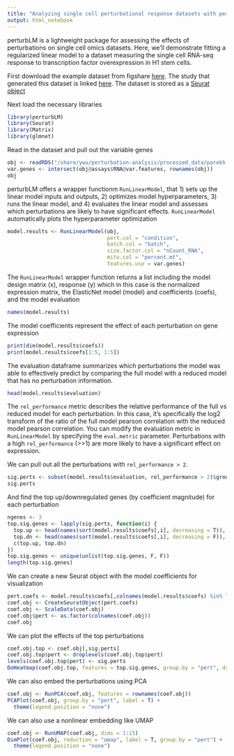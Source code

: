 ```yaml
---
title: "Analyzing single cell perturbational response datasets with perturbLM"
output: html_notebook
---
```


perturbLM is a lightweight package for assessing the effects of perturbations on single cell omics datasets.
Here, we'll demonstrate fitting a regularized linear model to a dataset measuring the single cell RNA-seq response
to transcription factor overexpression in H1 stem cells.

First download the example dataset from figshare [here](). The study that generated this dataset is linked [here](https://www.cell.com/cell-systems/pdfExtended/S2405-4712(18)30433-2). The dataset is stored as a 
[Seurat object](https://satijalab.org/seurat/)

Next load the necessary libraries
```r
library(perturbLM)
library(Seurat)
library(Matrix)
library(glmnet)
```


Read in the dataset and pull out the variable genes
```r
obj <- readRDS("/share/ywu/perturbation-analysis/processed_data/parekh.rds")
var.genes <- intersect(obj@assays$RNA@var.features, rownames(obj))
obj
```


perturbLM offers a wrapper functionm `RunLinearModel`, that 1) sets up the linear model inputs and outputs,
2) optimizes model hyperparameters, 3) runs the linear model, and 4) evaluates the linear model
and assesses which perturbations are likely to have significant effects. `RunLinearModel` automatically
plots the hyperparameter optimization
```r
model.results <- RunLinearModel(obj,
                                pert.col = "condition",
                                batch.col = "batch",
                                size.factor.col = "nCount_RNA",
                                mito.col = "percent.mt",
                                features.use = var.genes)
```


The `RunLinearModel` wrapper function returns a list including the model design matrix (x),
response (y) which in this case is the normalized expression matrix, the ElasticNet model (model)
and coefficients (coefs), and the model evaluation
```r
names(model.results)
```


The model coefficients represent the effect of each perturbation on gene expression
```r
print(dim(model.results$coefs))
print(model.results$coefs[1:5, 1:5])
```


The evaluation dataframe summarizes which perturbations the model was able to effectively predict by 
comparing the full model with a reduced model that has no perturbation information.
```r
head(model.results$evaluation)
```
The `rel_performance` metric describes the relative performance of the full vs reduced model for
each perturbation. In this case, it's specifically the log2 transform of the ratio of the full
model pearson correlation with the reduced model pearson correlation. You can modify the evaluation metric
in `RunLinearModel` by specifying the `eval.metric` parameter. Perturbations with a high `rel_performance` (>>1) are
more likely to have a significant effect on expression.


We can pull out all the perturbations with `rel_performance > 2`.
```r
sig.perts <- subset(model.results$evaluation, rel_performance > 2)$group
sig.perts
```

And find the top up/downregulated genes (by coefficient magnitude) for each perturbation
```r
ngenes <- 3
top.sig.genes <- lapply(sig.perts, function(i) {
  top.up <- head(names(sort(model.results$coefs[,i], decreasing = T)), n = ngenes)
  top.dn <- head(names(sort(model.results$coefs[,i], decreasing = F)), n = ngenes)
  c(top.up, top.dn)
})
top.sig.genes <- unique(unlist(top.sig.genes, F, F))
length(top.sig.genes)
```


We can create a new Seurat object with the model coefficients for visualization
```r
pert.coefs <- model.results$coefs[,colnames(model.results$coefs) %in% levels(as.factor(obj$condition))]
coef.obj <- CreateSeuratObject(pert.coefs)
coef.obj <- ScaleData(coef.obj)
coef.obj$pert <- as.factor(colnames(coef.obj))
coef.obj
```

We can plot the effects of the top perturbations
```r
coef.obj.top <- coef.obj[,sig.perts]
coef.obj.top$pert <- droplevels(coef.obj.top$pert)
levels(coef.obj.top$pert) <- sig.perts
DoHeatmap(coef.obj.top, features = top.sig.genes, group.by = "pert", draw.lines = F)
```

We can also embed the perturbations using PCA
```r
coef.obj <- RunPCA(coef.obj, features = rownames(coef.obj))
PCAPlot(coef.obj, group.by = "pert", label = T) + 
  theme(legend.position = "none")
```

We can also use a nonlinear embedding like UMAP
```r
coef.obj <- RunUMAP(coef.obj, dims = 1:15)
DimPlot(coef.obj, reduction = "umap", label = T, group.by = "pert") + 
  theme(legend.position = "none")
```


